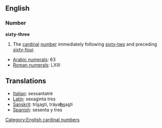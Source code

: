 == English ==
=== Number ===
'''sixty-three'''

#The [[cardinal]] [[number]] immediately following [[sixty-two]] and preceding [[sixty-four]].

*[[w:Arabic Numerals|Arabic numerals]]: 63
*[[w:Roman numerals|Roman numerals]]: LXIII

==Translations==
*[[Italian]]: sessantatrè
*[[Latin]]: sexaginta tres
*[[Sanskrit]]: tri<u>s</u>a<u>s</u>ti, tráya<u>'''h'''s</u>a<u>s</u>ti
*[[Spanish]]: sesenta y tres

[[Category:English cardinal numbers]]